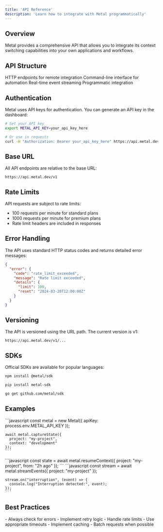 ```yaml
---
title: 'API Reference'
description: 'Learn how to integrate with Metal programmatically'
---
```


## Overview

Metal provides a comprehensive API that allows you to integrate its context switching capabilities into your own applications and workflows.

## API Structure

<CardGroup cols={2}>
  <Card title="REST API" icon="server">
    HTTP endpoints for remote integration
  </Card>
  <Card title="CLI API" icon="terminal">
    Command-line interface for automation
  </Card>
  <Card title="WebSocket API" icon="plug">
    Real-time event streaming
  </Card>
  <Card title="Library API" icon="code">
    Programmatic integration
  </Card>
</CardGroup>

## Authentication

Metal uses API keys for authentication. You can generate an API key in the dashboard:

```bash
# Set your API key
export METAL_API_KEY=your_api_key_here

# Or use in requests
curl -H "Authorization: Bearer your_api_key_here" https://api.metal.dev/v1/...
```

## Base URL

All API endpoints are relative to the base URL:

```
https://api.metal.dev/v1
```

## Rate Limits

API requests are subject to rate limits:

- 100 requests per minute for standard plans
- 1000 requests per minute for premium plans
- Rate limit headers are included in responses

## Error Handling

The API uses standard HTTP status codes and returns detailed error messages:

```json
{
  "error": {
    "code": "rate_limit_exceeded",
    "message": "Rate limit exceeded",
    "details": {
      "limit": 100,
      "reset": "2024-03-20T12:00:00Z"
    }
  }
}
```

## Versioning

The API is versioned using the URL path. The current version is v1:

```
https://api.metal.dev/v1/...
```

## SDKs

Official SDKs are available for popular languages:

<CodeGroup>

```bash npm
npm install @metal/sdk
```

```bash pip
pip install metal-sdk
```

```bash go
go get github.com/metal/sdk
```

</CodeGroup>

## Examples

<AccordionGroup>
  <Accordion title="Capture State">
    ```javascript
    const metal = new Metal({
      apiKey: process.env.METAL_API_KEY
    });

    await metal.captureState({
      project: "my-project",
      context: "development"
    });
    ```

  </Accordion>
  <Accordion title="Resume Context">
    ```javascript
    const state = await metal.resumeContext({
      project: "my-project",
      from: "2h ago"
    });
    ```
  </Accordion>
  <Accordion title="Stream Events">
    ```javascript
    const stream = await metal.streamEvents({
      project: "my-project"
    });

    stream.on("interruption", (event) => {
      console.log("Interruption detected:", event);
    });
    ```

  </Accordion>
</AccordionGroup>

## Best Practices

<AccordionGroup>
  <Accordion title="Error Handling">
    - Always check for errors - Implement retry logic - Handle rate limits
  </Accordion>
  <Accordion title="Performance">
    - Use appropriate timeouts - Implement caching - Batch requests when possible
  </Accordion>
</AccordionGroup>
